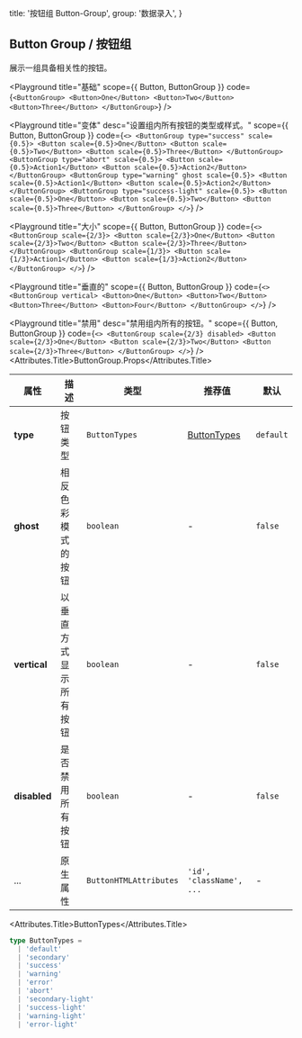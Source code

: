 
  title: '按钮组 Button-Group',
  group: '数据录入',
}

## Button Group / 按钮组

展示一组具备相关性的按钮。

<Playground
  title="基础"
  scope={{ Button, ButtonGroup }}
  code={`
<ButtonGroup>
  <Button>One</Button>
  <Button>Two</Button>
  <Button>Three</Button>
</ButtonGroup>
`}
/>

<Playground
  title="变体"
  desc="设置组内所有按钮的类型或样式。"
  scope={{ Button, ButtonGroup }}
  code={`
<>
  <ButtonGroup type="success" scale={0.5}>
    <Button scale={0.5}>One</Button>
    <Button scale={0.5}>Two</Button>
    <Button scale={0.5}>Three</Button>
  </ButtonGroup>
  <ButtonGroup type="abort" scale={0.5}>
    <Button scale={0.5}>Action1</Button>
    <Button scale={0.5}>Action2</Button>
  </ButtonGroup>
  <ButtonGroup type="warning" ghost scale={0.5}>
    <Button scale={0.5}>Action1</Button>
    <Button scale={0.5}>Action2</Button>
  </ButtonGroup>
  <ButtonGroup type="success-light" scale={0.5}>
    <Button scale={0.5}>One</Button>
    <Button scale={0.5}>Two</Button>
    <Button scale={0.5}>Three</Button>
  </ButtonGroup>
</>
`}
/>

<Playground
  title="大小"
  scope={{ Button, ButtonGroup }}
  code={`
<>
  <ButtonGroup scale={2/3}>
    <Button scale={2/3}>One</Button>
    <Button scale={2/3}>Two</Button>
    <Button scale={2/3}>Three</Button>
  </ButtonGroup>
  <ButtonGroup scale={1/3}>
    <Button scale={1/3}>Action1</Button>
    <Button scale={1/3}>Action2</Button>
  </ButtonGroup>
</>
`}
/>

<Playground
  title="垂直的"
  scope={{ Button, ButtonGroup }}
  code={`
<>
  <ButtonGroup vertical>
    <Button>One</Button>
    <Button>Two</Button>
    <Button>Three</Button>
    <Button>Four</Button>
  </ButtonGroup>
</>
`}
/>

<Playground
  title="禁用"
  desc="禁用组内所有的按钮。"
  scope={{ Button, ButtonGroup }}
  code={`
<>
  <ButtonGroup scale={2/3} disabled>
    <Button scale={2/3}>One</Button>
    <Button scale={2/3}>Two</Button>
    <Button scale={2/3}>Three</Button>
  </ButtonGroup>
</>
`} />
<Attributes edit="/pages/zh-cn/components/button-group.mdx">
<Attributes.Title>ButtonGroup.Props</Attributes.Title>

| 属性         | 描述                   | 类型                   | 推荐值                      | 默认      |
| ------------ | ---------------------- | ---------------------- | --------------------------- | --------- |
| **type**     | 按钮类型               | `ButtonTypes`          | [ButtonTypes](#buttontypes) | `default` |
| **ghost**    | 相反色彩模式的按钮     | `boolean`              | -                           | `false`   |
| **vertical** | 以垂直方式显示所有按钮 | `boolean`              | -                           | `false`   |
| **disabled** | 是否禁用所有按钮       | `boolean`              | -                           | `false`   |
| ...          | 原生属性               | `ButtonHTMLAttributes` | `'id', 'className', ...`    | -         |

<Attributes.Title>ButtonTypes</Attributes.Title>

```ts
type ButtonTypes =
  | 'default'
  | 'secondary'
  | 'success'
  | 'warning'
  | 'error'
  | 'abort'
  | 'secondary-light'
  | 'success-light'
  | 'warning-light'
  | 'error-light'
```

</Attributes>

